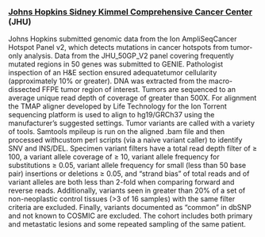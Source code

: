 ### [Johns Hopkins Sidney Kimmel Comprehensive Cancer Center](https://www.jhu.edu/) (JHU)

Johns Hopkins submitted genomic data from the Ion AmpliSeqCancer Hotspot Panel v2, which detects mutations in cancer hotspots from tumor-only analysis. Data from the JHU_50GP_V2 panel covering frequently mutated regions in 50 genes was submitted to GENIE. Pathologist inspection of an H&E section ensured adequatetumor cellularity (approximately 10% or greater). DNA was extracted from the macro-dissected FFPE tumor region of interest. Tumors are sequenced to an average unique read depth of coverage of greater than 500X. For alignment the TMAP aligner developed by Life Technology for the Ion Torrent sequencing platform is used to align to hg19/GRCh37 using the manufacturer's suggested settings. Tumor variants are called with a variety of tools. Samtools mpileup is run on the aligned .bam file and then processed withcustom perl scripts (via a naive variant caller) to identify SNV and INS/DEL. Specimen variant filters have a total read depth filter of $\ge$ 100, a variant allele coverage of $\ge$ 10, variant allele frequency for substitutions $\ge$ 0.05, variant allele frequency for small (less than 50 base pair) insertions or deletions $\ge$ 0.05, and "strand bias" of total reads and of variant alleles are both less than 2-fold when comparing forward and reverse reads. Additionally, variants seen in greater than 20% of a set of non-neoplastic control tissues (\>3 of 16 samples) with the same filter criteria are excluded. Finally, variants documented as "common" in dbSNP and not known to COSMIC are excluded. The cohort includes both primary and metastatic lesions and some repeated sampling of the same patient.
